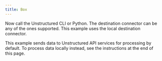 ```yaml
---
title: Box
---
```



<NewDocument />


<SharedContentBox/>

Now call the Unstructured CLI or Python. The destination connector can be any of the ones supported. This example uses the local destination connector.

This example sends data to Unstructured API services for processing by default. To process data locally instead, see the instructions at the end of this page.


<CodeGroup>

  <BoxSh />

  <BoxPyV2 />

  <BoxPyV1 />

</CodeGroup>


<SharedPartitionByAPIOSS/>
